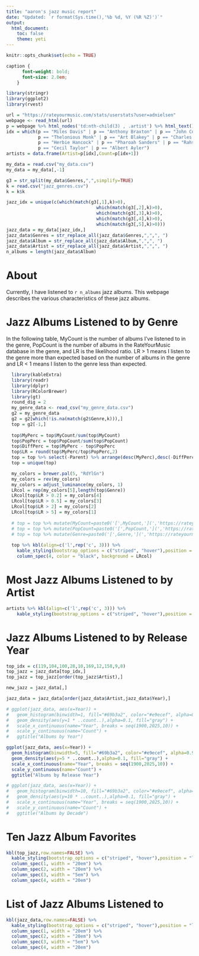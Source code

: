 ```yaml
---
title: "aaron's jazz music report"
date: "Updated: `r format(Sys.time(),'%b %d, %Y (%R %Z)')`"
output:
  html_document:
    toc: false
    theme: yeti
---
```


```r
knitr::opts_chunk$set(echo = TRUE)
```


```css
caption {
      font-weight: bold;
      font-size: 2.0em;
    }
```

```r
library(stringr)
library(ggplot2)
library(rvest)

url = "https://rateyourmusic.com/stats/userstats?user=adnielsen"
webpage <- read_html(url)
p = webpage %>% html_nodes('td:nth-child(3) , .artist') %>% html_text()
idx = which(p == "Miles Davis" | p == "Anthony Braxton" | p == "John Coltrane" |
            p == "Thelonious Monk" | p == "Art Blakey" | p == "Charles Mingus" |
            p == "Herbie Hancock" | p == "Pharoah Sanders" | p == "Rahsaan Roland Kirk" |
            p == "Cecil Taylor" | p == "Albert Ayler")
artists = data.frame(Artist=p[idx],Count=p[idx+1])

my_data = read.csv("my_data.csv")
my_data = my_data[,-1]

g3 = str_split(my_data$Genres,",",simplify=TRUE)
k = read.csv("jazz_genres.csv")
k = k$k

jazz_idx = unique(c(which(match(g3[,1],k)>0),
                                  which(match(g3[,2],k)>0),
                                  which(match(g3[,3],k)>0),
                                  which(match(g3[,4],k)>0),
                                  which(match(g3[,5],k)>0)))
jazz_data = my_data[jazz_idx,]
jazz_data$Genres = str_replace_all(jazz_data$Genres,",",", ")
jazz_data$Album = str_replace_all(jazz_data$Album,",",", ")
jazz_data$Artist = str_replace_all(jazz_data$Artist,",",", ")
n_albums = length(jazz_data$Album)
```

# About 

Currently, I have listened to `r n_albums` jazz albums. This webpage describes the various characteristics of these jazz albums.


# Jazz Albums Listened to by Genre

In the following table, MyCount is the number of albums I've listened to in the genre, PopCount is the number of albums in the RateYourMusic database in the genre, and LR is the likelihood ratio. LR > 1 means I listen to the genre more than expected based on the number of albums in the genre and LR < 1 means I listen to the genre less than expected.

```r
  library(kableExtra)
  library(readr)
  library(dplyr)
  library(RColorBrewer)
  library(gt)
  round_dig = 2
  my_genre_data <- read_csv("my_genre_data.csv")
  g2 = my_genre_data
  g2 = g2[which(!is.na(match(g2$Genre,k))),]
  top = g2[-1,]
  
  top$MyPerc = top$MyCount/sum(top$MyCount)
  top$PopPerc = top$PopCount/sum(top$PopCount)
  top$DiffPerc = top$MyPerc - top$PopPerc
  top$LR = round(top$MyPerc/top$PopPerc,2)
  top = top %>% select(-Parent) %>% arrange(desc(MyPerc),desc(-DiffPerc)) %>% select(-MyPerc) %>% select(-PopPerc) %>% select(-DiffPerc)
  top = unique(top)

  my_colors = brewer.pal(5, "RdYlGn")
  my_colors = rev(my_colors)
  my_colors = adjust_luminance(my_colors, 1)
  LRcol = rep(my_colors[5],length(top$Genre))
  LRcol[top$LR > 0.2] = my_colors[4]
  LRcol[top$LR > 0.5] = my_colors[3]
  LRcol[top$LR > 2] = my_colors[2]
  LRcol[top$LR > 5] = my_colors[1]
  
  # top = top %>% mutate(MyCount=paste0('[',MyCount,'](','https://rateyourmusic.com/collection/adnielsen/strm_h/',gsub(" ","+",Genre),')',sep=''))
  # top = top %>% mutate(PopCount=paste0('[',PopCount,'](','https://rateyourmusic.com/charts/popular/album/all-time/g:',gsub(" ","-",Genre),'/excl:ratings/',')',sep=''))
  # top = top %>% mutate(Genre=paste0('[',Genre,'](','https://rateyourmusic.com/genre/',gsub(" ","+",Genre),')',sep=''))
  
  top %>% kbl(align=c('l',rep('c', 3))) %>%
    kable_styling(bootstrap_options = c("striped", "hover"),position = "left") %>%
    column_spec(4, color = "black", background = LRcol)
```

# Most Jazz Albums Listened to by Artist

```r
artists %>% kbl(align=c('l',rep('c', 3))) %>%
    kable_styling(bootstrap_options = c("striped", "hover"),position = "left")
```

# Jazz Albums Listened to by Release Year
```r
top_idx = c(119,104,100,28,10,169,12,158,9,8)
top_jazz = jazz_data[top_idx,]
top_jazz = top_jazz[order(top_jazz$Artist),]

new_jazz = jazz_data[,]

jazz_data = jazz_data[order(jazz_data$Artist,jazz_data$Year),]

# ggplot(jazz_data, aes(x=Year)) +
#   geom_histogram(binwidth=1, fill="#69b3a2", color="#e9ecef", alpha=0.9) +
#   geom_density(aes(y=1 * ..count..),alpha=0.1, fill="gray") +
#   scale_x_continuous(name="Year", breaks = seq(1900,2025,10)) +
#   scale_y_continuous(name="Count") +
#   ggtitle("Albums by Year")

ggplot(jazz_data, aes(x=Year)) +
  geom_histogram(binwidth=5, fill="#69b3a2", color="#e9ecef", alpha=0.9) +
  geom_density(aes(y=5 * ..count..),alpha=0.1, fill="gray") +
  scale_x_continuous(name="Year", breaks = seq(1900,2025,10)) +
  scale_y_continuous(name="Count") +
  ggtitle("Albums by Release Year")

# ggplot(jazz_data, aes(x=Year)) +
#   geom_histogram(binwidth=10, fill="#69b3a2", color="#e9ecef", alpha=0.9) +
#   geom_density(aes(y=10 * ..count..),alpha=0.1, fill="gray") +
#   scale_x_continuous(name="Year", breaks = seq(1900,2025,10)) +
#   scale_y_continuous(name="Count") +
#   ggtitle("Albums by Decade")

```



# Ten Jazz Album Favorites
```r
kbl(top_jazz,row.names=FALSE) %>%
  kable_styling(bootstrap_options = c("striped", "hover"),position = "left")  %>%
  column_spec(1, width = "20em") %>%
  column_spec(2, width = "20em") %>%
  column_spec(3, width = "5em") %>%
  column_spec(4, width = "20em")
```

# List of Jazz Albums Listened to
```r
kbl(jazz_data,row.names=FALSE) %>%
  kable_styling(bootstrap_options = c("striped", "hover"),position = "left") %>%
  column_spec(1, width = "20em") %>%
  column_spec(2, width = "20em") %>%
  column_spec(3, width = "5em") %>%
  column_spec(4, width = "20em")
```


